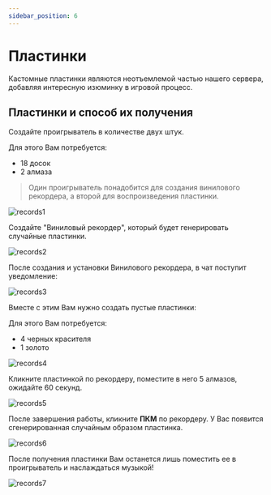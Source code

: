 ```yaml
---
sidebar_position: 6
---
```


# Пластинки

Кастомные пластинки являются неотъемлемой частью нашего сервера, добавляя интересную изюминку в игровой процесс.

## **Пластинки и способ их получения**

Создайте проигрыватель в количестве двух штук.

Для этого Вам потребуется:

- 18 досок
- 2 алмаза

> Один проигрыватель понадобится для создания винилового рекордера, а второй для воспроизведения пластинки.

![records1](/features/records1.png)

Создайте "Виниловый рекордер", который будет генерировать случайные пластинки.

![records2](/features/records2.png)

После создания и установки Винилового рекордера, в чат поступит уведомление:

![records3](/features/records3.png)

Вместе с этим Вам нужно создать пустые пластинки:

Для этого Вам потребуется:

- 4 черных красителя
- 1 золото

![records4](/features/records4.png)

Кликните пластинкой по рекордеру, поместите в него 5 алмазов, ожидайте 60 секунд.

![records5](/features/records5.png)

После завершения работы, кликните **ПКМ** по рекордеру. У Вас появится сгенерированная случайным образом пластинка.

![records6](/features/records6.png)

После получения пластинки Вам останется лишь поместить ее в проигрыватель и наслаждаться музыкой!

![records7](/features/records7.png)
